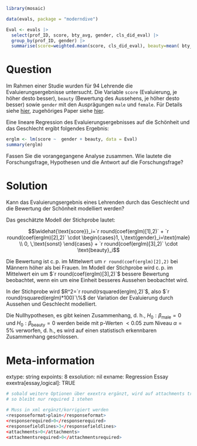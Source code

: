 ```r
library(mosaic)
```


```r
data(evals, package = "moderndive")

Eval <- evals |>
  select(prof_ID, score, bty_avg, gender, cls_did_eval) |>
  group_by(prof_ID, gender) |>
  summarise(score=weighted.mean(score, cls_did_eval), beauty=mean( bty_avg))
```


Question
========

Im Rahmen einer Studie wurden für 94 Lehrende die Evaluierungsergebnisse untersucht. Die Variable `score` (Evaluierung, je höher desto besser), `beauty` (Bewertung des Aussehens, je höher desto besser) sowie `gender` mit den Ausprägungen `male` und `female`. Für Details siehe [hier](https://www.openintro.org/data/index.php?data=evals), zugehöriges Paper siehe [hier](https://doi.org/10.1016/j.econedurev.2004.07.013).

Eine lineare Regression des Evaluierungsergebnisses auf die Schönheit und das Geschlecht ergibt folgendes Ergebnis:

```r
erglm <- lm(score ~  gender + beauty, data = Eval)
summary(erglm)
```

Fassen Sie die vorangegangene Analyse zusammen. Wie lautete die Forschungsfrage, Hypothesen und die Antwort auf die Forschungsfrage?

Solution
========

Kann das Evaluierungsergebnis eines Lehrenden durch das Geschlecht und die Bewertung der Schönheit modelliert werden?

Das geschätzte Modell der Stichprobe lautet:

$$\widehat{\text{score}}_i=`r round(coef(erglm)[1],2)` + `r round(coef(erglm)[2],2)` \cdot \begin{cases}1, \,\text{gender}_i=\text{male}   \\ 0, \,\text{sonst} \end{cases} +  `r round(coef(erglm)[3],2)` \cdot \text{beauty}_i$$

Die Bewertung ist c.$\,$p. im Mittelwert um `r round(coef(erglm)[2],2)` bei Männern höher als bei Frauen.
Im Modell der Stichprobe wird c.$\,$p. im Mittelwert ein um $`r round(coef(erglm)[3],2)`$ bessere Bewertung beobachtet, wenn ein um eine Einheit besseres Aussehen beobachtet wird. 

In der Stichprobe wird $R^2=`r round(rsquared(erglm),2)`$, also $`r round(rsquared(erglm)*100)`\%$ der Variation der Evaluierung durch Aussehen und Geschlecht modelliert.

Die Nullhypothesen, es gibt keinen Zusammenhang, d. h., $H_0: \beta_{\text{male}}=0$ und  $H_0: \beta_{\text{beauty}}=0$ werden beide mit p-Werten $<0.05$ zum Niveau $\alpha=5\%$ verworfen, d. h., es wird auf einen statistisch erkennbaren Zusammenhang geschlossen.


Meta-information
================
extype: string
expoints: 8
exsolution: nil
exname: Regression Essay
exextra[essay,logical]: TRUE

```r
# sobald weitere Optionen über exextra ergänzt, wird auf attachments true umgeschaltet
# so bleibt nur required 1 stehen

# Muss in xml ergänzt/korrigiert werden
<responseformat>plain</responseformat>
<responserequired>0</responserequired>
<responsefieldlines>3</responsefieldlines>
<attachments>0</attachments>
<attachmentsrequired>0</attachmentsrequired>

```

